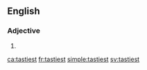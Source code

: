 ==English==

===Adjective===
{{head|en}}

# {{en-superlative of|tasty}}

[[ca:tastiest]]
[[fr:tastiest]]
[[simple:tastiest]]
[[sv:tastiest]]